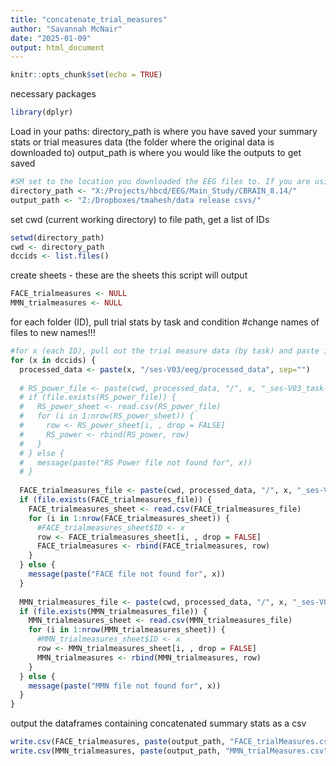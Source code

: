 ```yaml
---
title: "concatenate_trial_measures"
author: "Savannah McNair"
date: "2025-01-09"
output: html_document
---
```


```r
knitr::opts_chunk$set(echo = TRUE)
```

necessary packages
```r
library(dplyr)
```

Load in your paths:
directory_path is where you have saved your summary stats or trial measures data (the folder where the original data is downloaded to)
output_path is where you would like the outputs to get saved
```r
#SM set to the location you downloaded the EEG files to. If you are using a Windows computer, you will need to change the direction of the slashes from '\' to '/'
directory_path <- "X:/Projects/hbcd/EEG/Main_Study/CBRAIN_8.14/" 
output_path <- "Z:/Dropboxes/tmahesh/data release csvs/"
```

set cwd (current working directory) to file path, get a list of IDs 
```r
setwd(directory_path)
cwd <- directory_path
dccids <- list.files()
```

create sheets - these are the sheets this script will output
```r
FACE_trialmeasures <- NULL
MMN_trialmeasures <- NULL
```

for each folder (ID), pull trial stats by task and condition
#change names of files to new names!!!
```r
#for x (each ID), pull out the trial measure data (by task) and paste it into a new sheet, storing ID in a new column
for (x in dccids) {
  processed_data <- paste(x, "/ses-V03/eeg/processed_data", sep="")
  
  # RS_power_file <- paste(cwd, processed_data, "/", x, "_ses-V03_task-RS_Power-summaryStats.csv", sep="")
  # if (file.exists(RS_power_file)) {
  #   RS_power_sheet <- read.csv(RS_power_file)
  #   for (i in 1:nrow(RS_power_sheet)) {
  #     row <- RS_power_sheet[i, , drop = FALSE]
  #     RS_power <- rbind(RS_power, row)
  #   }
  # } else {
  #   message(paste("RS Power file not found for", x))
  # }
  
  FACE_trialmeasures_file <- paste(cwd, processed_data, "/", x, "_ses-V03_task-FACE_ERP-trialMeasures.csv", sep="")
  if (file.exists(FACE_trialmeasures_file)) {
    FACE_trialmeasures_sheet <- read.csv(FACE_trialmeasures_file)
    for (i in 1:nrow(FACE_trialmeasures_sheet)) {
      #FACE_trialmeasures_sheet$ID <- x
      row <- FACE_trialmeasures_sheet[i, , drop = FALSE]
      FACE_trialmeasures <- rbind(FACE_trialmeasures, row)
    }
  } else {
    message(paste("FACE file not found for", x))
  }
  
  MMN_trialmeasures_file <- paste(cwd, processed_data, "/", x, "_ses-V03_task-MMN_ERP-trialMeasures.csv", sep="")
  if (file.exists(MMN_trialmeasures_file)) {
    MMN_trialmeasures_sheet <- read.csv(MMN_trialmeasures_file)
    for (i in 1:nrow(MMN_trialmeasures_sheet)) {
      #MMN_trialmeasures_sheet$ID <- x
      row <- MMN_trialmeasures_sheet[i, , drop = FALSE]
      MMN_trialmeasures <- rbind(MMN_trialmeasures, row)
    }
  } else {
    message(paste("MMN file not found for", x))
  }
}

```

output the dataframes containing concatenated summary stats as a csv
```r
write.csv(FACE_trialmeasures, paste(output_path, "FACE_trialMeasures.csv", sep = "")) 
write.csv(MMN_trialmeasures, paste(output_path, "MMN_trialMeasures.csv", sep = ""))
```